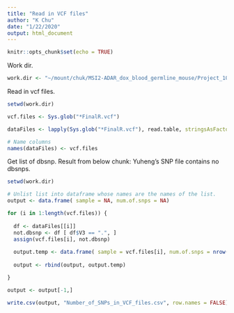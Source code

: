 ```yaml
---
title: "Read in VCF files"
author: "K Chu"
date: "1/22/2020"
output: html_document
---
```


```r
knitr::opts_chunk$set(echo = TRUE)
```

Work dir.

```r
work.dir <- "~/mount/chuk/MSI2-ADAR_dox_blood_germline_mouse/Project_10423_B/"
```

Read in vcf files.

```r
setwd(work.dir)

vcf.files <- Sys.glob("*FinalR.vcf")

dataFiles <- lapply(Sys.glob("*FinalR.vcf"), read.table, stringsAsFactors = FALSE)

# Name columns
names(dataFiles) <- vcf.files
```


Get list of dbsnp.
Result from below chunk: Yuheng's SNP file contains no dbsnps.

```r
setwd(work.dir)

# Unlist list into dataframe whose names are the names of the list.
output <- data.frame( sample = NA, num.of.snps = NA)

for (i in 1:length(vcf.files)) {
  
  df <- dataFiles[[i]]
  not.dbsnp <- df [ df$V3 == ".", ]
  assign(vcf.files[i], not.dbsnp)
  
  output.temp <- data.frame( sample = vcf.files[i], num.of.snps = nrow(not.dbsnp) )
  
  output <- rbind(output, output.temp)

}

output <- output[-1,]

write.csv(output, "Number_of_SNPs_in_VCF_files.csv", row.names = FALSE)
```





